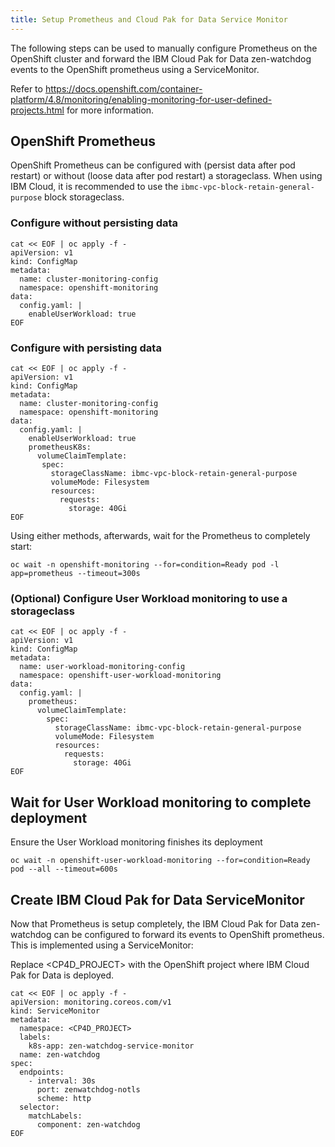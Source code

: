 ```yaml
---
title: Setup Prometheus and Cloud Pak for Data Service Monitor
---
```


The following steps can be used to manually configure Prometheus on the OpenShift cluster and forward the IBM Cloud Pak for Data zen-watchdog events to the OpenShift prometheus using a ServiceMonitor.

Refer to https://docs.openshift.com/container-platform/4.8/monitoring/enabling-monitoring-for-user-defined-projects.html for more information.

## OpenShift Prometheus

OpenShift Prometheus can be configured with (persist data after pod restart) or without (loose data after pod restart) a storageclass. When using IBM Cloud, it is recommended to use the `ibmc-vpc-block-retain-general-purpose` block storageclass.

### Configure without persisting data
```
cat << EOF | oc apply -f -
apiVersion: v1
kind: ConfigMap
metadata:
  name: cluster-monitoring-config
  namespace: openshift-monitoring
data:
  config.yaml: |
    enableUserWorkload: true
EOF
```

### Configure with persisting data
```
cat << EOF | oc apply -f -
apiVersion: v1
kind: ConfigMap
metadata:
  name: cluster-monitoring-config
  namespace: openshift-monitoring
data:
  config.yaml: |
    enableUserWorkload: true
    prometheusK8s: 
      volumeClaimTemplate:
       spec:
         storageClassName: ibmc-vpc-block-retain-general-purpose
         volumeMode: Filesystem
         resources:
           requests:
             storage: 40Gi  
EOF  
```

Using either methods, afterwards, wait for the Prometheus to completely start:
```
oc wait -n openshift-monitoring --for=condition=Ready pod -l app=prometheus --timeout=300s
```

### (Optional) Configure User Workload monitoring to use a storageclass

```
cat << EOF | oc apply -f -
apiVersion: v1
kind: ConfigMap
metadata:
  name: user-workload-monitoring-config
  namespace: openshift-user-workload-monitoring
data:
  config.yaml: |
    prometheus:
      volumeClaimTemplate:
        spec:
          storageClassName: ibmc-vpc-block-retain-general-purpose
          volumeMode: Filesystem
          resources:
            requests:
              storage: 40Gi
EOF
```

## Wait for User Workload monitoring to complete deployment

Ensure the User Workload monitoring finishes its deployment

```
oc wait -n openshift-user-workload-monitoring --for=condition=Ready pod --all --timeout=600s
```

## Create IBM Cloud Pak for Data ServiceMonitor
Now that Prometheus is setup completely, the IBM Cloud Pak for Data zen-watchdog can be configured to forward its events to OpenShift prometheus. This is implemented using a ServiceMonitor:

Replace &lt;CP4D_PROJECT&gt; with the OpenShift project where IBM Cloud Pak for Data is deployed.

```
cat << EOF | oc apply -f -
apiVersion: monitoring.coreos.com/v1
kind: ServiceMonitor
metadata:
  namespace: <CP4D_PROJECT>
  labels:
    k8s-app: zen-watchdog-service-monitor
  name: zen-watchdog
spec:
  endpoints:
    - interval: 30s
      port: zenwatchdog-notls
      scheme: http
  selector:
    matchLabels:
      component: zen-watchdog
EOF
```